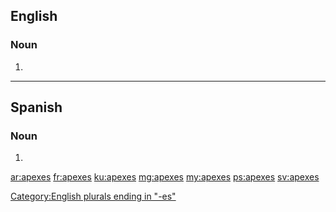 ==English==

===Noun===
{{head|en}}

# {{plural of|apex}}

[[Category:English plurals ending in "-es"]]

----
==Spanish==

===Noun===
{{head|es|noun form|g=m-p}}

# {{plural of|nocat=1|ápex|lang=es}}

[[ar:apexes]]
[[fr:apexes]]
[[ku:apexes]]
[[mg:apexes]]
[[my:apexes]]
[[ps:apexes]]
[[sv:apexes]]